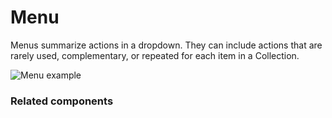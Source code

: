 # Menu

Menus summarize actions in a dropdown. They can include actions that are rarely used, complementary, or repeated for each item in a Collection.

![Menu example](public/assets/overview-menu.webp)

### Related components
<RelatedComponentList>
  <RelatedComponent
    title="Tab"
    description="Tabs are used to create up to five views inside a page. Use for related content that is not comparable, when a unified view is not necessary."
    href="/components/tab"
  />
  <RelatedComponent
    title="Button"
    description="Buttons with labels represent the most important actions that users frequently trigger. They can vary in prominence and can include an icon."
    href="/components/button"
  />
</RelatedComponentList>